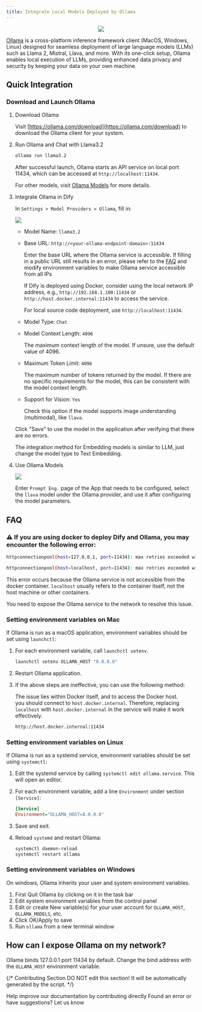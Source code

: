 ```yaml
---
title: Integrate Local Models Deployed by Ollama
---
```


<p align="center">
  <img src="https://assets-docs.dify.ai/2025/04/1101b2d81f8eecfbab9b95c332008ead.png" />
</p>

[Ollama](https://github.com/jmorganca/ollama) is a cross-platform inference framework client (MacOS, Windows, Linux) designed for seamless deployment of large language models (LLMs) such as Llama 2, Mistral, Llava, and more. With its one-click setup, Ollama enables local execution of LLMs, providing enhanced data privacy and security by keeping your data on your own machine.

## Quick Integration

### Download and Launch Ollama

1.  Download Ollama

    Visit [https://ollama.com/download](https://ollama.com/download) to download the Ollama client for your system.

2.  Run Ollama and Chat with Llama3.2

    ```bash
    ollama run llama3.2
    ```

    After successful launch, Ollama starts an API service on local port 11434, which can be accessed at `http://localhost:11434`.

    For other models, visit [Ollama Models](https://ollama.com/library) for more details.

3.  Integrate Ollama in Dify

    In `Settings > Model Providers > Ollama`, fill in:

    ![](https://assets-docs.dify.ai/dify-enterprise-mintlify/en/development/models-integration/06aa8dca873203e7bd8cc1866fa8f83b.png)

    * Model Name: `llama3.2`
    *   Base URL: `http://<your-ollama-endpoint-domain>:11434`

        Enter the base URL where the Ollama service is accessible. If filling in a public URL still results in an error, please refer to the [FAQ](#faq) and modify environment variables to make Ollama service accessible from all IPs

        If Dify is deployed using Docker, consider using the local network IP address, e.g., `http://192.168.1.100:11434` or `http://host.docker.internal:11434` to access the service.

        For local source code deployment, use `http://localhost:11434`.
    * Model Type: `Chat`
    *   Model Context Length: `4096`

        The maximum context length of the model. If unsure, use the default value of 4096.
    *   Maximum Token Limit: `4096`

        The maximum number of tokens returned by the model. If there are no specific requirements for the model, this can be consistent with the model context length.
    *   Support for Vision: `Yes`

        Check this option if the model supports image understanding (multimodal), like `llava`.

    Click "Save" to use the model in the application after verifying that there are no errors.

    The integration method for Embedding models is similar to LLM, just change the model type to Text Embedding.
1.  Use Ollama Models

    ![](https://assets-docs.dify.ai/dify-enterprise-mintlify/en/development/models-integration/f6003949d3fdf670fb4d61fab39d7947.png)

    Enter `Prompt Eng.` page of the App that needs to be configured, select the `llava` model under the Ollama provider, and use it after configuring the model parameters.

## FAQ

### ⚠️ If you are using docker to deploy Dify and Ollama, you may encounter the following error:

```bash
httpconnectionpool(host=127.0.0.1, port=11434): max retries exceeded with url:/cpi/chat (Caused by NewConnectionError('<urllib3.connection.HTTPConnection object at 0x7f8562812c20>: fail to establish a new connection:[Errno 111] Connection refused'))

httpconnectionpool(host=localhost, port=11434): max retries exceeded with url:/cpi/chat (Caused by NewConnectionError('<urllib3.connection.HTTPConnection object at 0x7f8562812c20>: fail to establish a new connection:[Errno 111] Connection refused'))
```

This error occurs because the Ollama service is not accessible from the docker container. `localhost` usually refers to the container itself, not the host machine or other containers. 

You need to expose the Ollama service to the network to resolve this issue.

### Setting environment variables on Mac

If Ollama is run as a macOS application, environment variables should be set using `launchctl`:

1.  For each environment variable, call `launchctl setenv`.

    ```bash
    launchctl setenv OLLAMA_HOST "0.0.0.0"
    ```
2. Restart Ollama application.
3.  If the above steps are ineffective, you can use the following method:

    The issue lies within Docker itself, and to access the Docker host.\
    you should connect to `host.docker.internal`. Therefore, replacing `localhost` with `host.docker.internal` in the service will make it work effectively.

    ```bash
    http://host.docker.internal:11434
    ```

### Setting environment variables on Linux

If Ollama is run as a systemd service, environment variables should be set using `systemctl`:

1. Edit the systemd service by calling `systemctl edit ollama.service`. This will open an editor.
2.  For each environment variable, add a line `Environment` under section `[Service]`:

    ```ini
    [Service]
    Environment="OLLAMA_HOST=0.0.0.0"
    ```
3. Save and exit.
4.  Reload `systemd` and restart Ollama:

    ```bash
    systemctl daemon-reload
    systemctl restart ollama
    ```

### Setting environment variables on Windows

On windows, Ollama inherits your user and system environment variables.

1. First Quit Ollama by clicking on it in the task bar
2. Edit system environment variables from the control panel
3. Edit or create New variable(s) for your user account for `OLLAMA_HOST`, `OLLAMA_MODELS`, etc.
4. Click OK/Apply to save
5. Run `ollama` from a new terminal window

## How can I expose Ollama on my network?

Ollama binds 127.0.0.1 port 11434 by default. Change the bind address with the `OLLAMA_HOST` environment variable.

{/*
Contributing Section
DO NOT edit this section!
It will be automatically generated by the script.
*/}

<CardGroup cols="2">
    <Card
        title="Edit this page"
        icon="pen-to-square"
        href="https://github.com/langgenius/dify-docs-mintlify/edit/main/en/development/models-integration/ollama.mdx"
    >
        Help improve our documentation by contributing directly
    </Card>
    <Card
        title="Report an issue"
        icon="github"
        href="https://github.com/langgenius/dify-docs-mintlify/issues/new?title=Documentation%20Issue%3A%20&body=%23%23%20Issue%20Description%0A%3C%21--%20Please%20briefly%20describe%20the%20issue%20you%20found%20--%3E%0A%0A%23%23%20Page%20Link%0Ahttps%3A%2F%2Fgithub.com%2Flanggenius%2Fdify-docs-mintlify%2Fblob%2Fmain%2Fen/development/models-integration%2Follama.mdx%0A%0A%23%23%20Suggested%20Changes%0A%3C%21--%20If%20you%20have%20specific%20suggestions%20for%20changes%2C%20please%20describe%20them%20here%20--%3E%0A%0A%3C%21--%20Thank%20you%20for%20helping%20improve%20our%20documentation%21%20--%3E"
    >
        Found an error or have suggestions? Let us know
    </Card>
</CardGroup>
